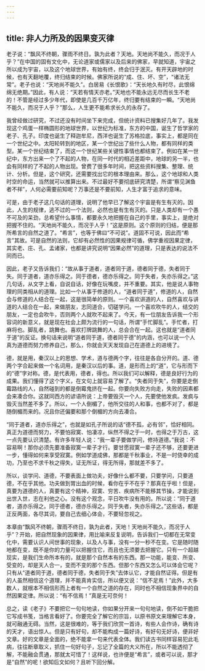 ```yaml
---
---
---
```

title: 非人力所及的因果变灭律
---




老子说：“飘风不终朝，骤雨不终日。孰为此者？天地。天地尚不能久，而况于人乎？”在中国的固有文化中，无论道家或儒家以及后来的佛家，早就知道，宇宙之所以成为宇宙，以及这个地球世界，有始有终，终会归于泯灭。有开天辟地的时候，也有天翻地覆，终归结束的时候。佛家所说的“成、住、坏、空”，“诸法无常”。老子也说：“天地尚不能久”。白居易《长恨歌》：“天长地久有时尽，此恨绵绵无绝期。”因此，有人说：“天若有情天亦老。”天地也不能永远无尽而长生不老的！不管是经过多少年代，即使是几百千万亿年，终归要有结束的一瞬。“天地尚不能久，而况于人乎？”那么，人生更不能希求长久的永存了。

我曾经做过研究，不过还没有时间坐下来完成，但统计资料已搜集好几年了。我发现这个鸡蛋一样椭圆形的地球世界，以世纪为标准，东方的中国，诞生了哲学家的老子、孔子。印度也诞生了释迦牟尼，西洋也诞生了苏格拉底，事实上，都是同在一个世纪之中。太阳轮转到的地区，某一个世纪出了些什么人物，都有同样的类型。某一个世纪结束了，而这一个世纪某些关键性事情也都结束了。例如在某一世纪中，东方出来一个了不起的人物，在同一时代的相近差距中，地球的另一半，也会有同样的了不起的人物出现。曾费了很多年时间，把这些资料搜集、整理、统计、分析。但是，这个研究，还需要找出它的根本理由来。那么，这个地球和人类时空的命运，当然就可以推算出来。不过最好不要彻底研究清楚，所谓“察见渊鱼者不祥”，人何必需要前知呢？万事还是不要前知，人生才富于追求的意味。

可是，由于老子这几句话的道理，说明了他早已了解这个宇宙是有生有灭的。因此，人生的规律，逃不过的一个法则，必然也是有生有灭的。只是人类却有一个愚不可及的呆劲，总希望什么事情，都要永久地把握在自己的手里，事实上，是绝对把握不住的。“天地尚不能久，而况于人乎！”这是原则。这个原则的归结，便是那所希言的自然之道了。“希言”，也等于佛曰“不可说”。道固不可说，因此而“希言”其故。可是自然的法则，它却有必然性的因果规律可循，佛学重视因果定律，其实老、庄、孔、孟诸家，也都是讲究说明“因果必然”的道理，只是表达的说法不同而已。

因此，老子又告诉我们：“故从事于道者，道者同于道，德者同于德，失者同于失。同于道者，道亦乐得之。同于德者，德亦乐得之。同于失者，失亦乐得之。”这几句话，从文字上看，自说自话，好像在玩嘴皮，并不重要。其实，他是说人事物理的同类相从的道理。比如一个从事于修道的人，“道者同于道”，修道的人，自然会与修道的人结合在一起，这是很简单的原则。一个喜欢讲道的人，自然喜欢与讲道的人结合在一起，来做朋友，志同道合，切磋学问。一个喜欢吹牛的人，结交的朋友，一定也会吹牛，否则两个人就吹不起来了。今天，有一位朋友告诉我一个形容词的新意义，就是现在社会上颇为流行的一句话，所谓“手忙脚乱”。手忙者，打麻将也。脚乱者，跳舞也。喜欢打牌跳舞的人，总会合在一起。这也就是“道者同于道”的反证。换句话来说明“道者同于道，德者同于德”的内涵，也可以说一个人真为道德而努力修养自己，那么，你就会天天发现自己在道德上的进境了。

德，就是用，秦汉以上的思想、学术，道与德两个字，往往是各自分开的。道、德两个字合起来做一个名词用，是秦汉以后的事。道，是形而上的“道”，它与形而下的“德”字对称。德，是代表用，德者，得也。所以我们可以解释，德是良好行为的成果。我们懂得了这个字义，在文句上就容易了解了。“失者同于失”，你要是走倒霉路线的人，自然碰到的都是倒霉鬼挤在一起。你要向失败方向走，失败的因素都会来凑合你。这就同西方的谚语所说：上帝要毁灭一个人，先要使他发疯。发疯与毁灭当然差不多了。所以，一个人倒楣了，他所交往的人和事，也都不对了，都是随倒楣而来的。况且你还偏要和那个倒楣的方向去凑合。

“同于道者，道亦乐得之”，也就是如孔子所说的话“德不孤，必有邻”，恰好相同。真正为道德而努力，不要怕寂寞、怕凄凉，纵然不得之于一时，也得之于万古，这一点先要认识清楚。有许多年轻人说：“我一辈子要做学问，修持道德。”我说：不容易啊！那你必须先要准备寂寞一辈子才行。要甘愿寂寞一辈子还不够，还要更进一步，懂得如何来享受寂寞。例如学道成佛，那都是千秋事业，不是一时侥幸的成功，乃至也不求千秋之得失，证无所证，得无所得，那就差不多了。

所以，谈学问、道德，不要表面上做功夫，好像什么都不要，只要学问，只要道德，不在乎其他。功夫做到胃出血的时候，看你在乎不在乎？那真在乎啦！但是，真要为道德的人，真要有这个精神，寂寞、穷苦、疾病所不能移其节操，才能说到出世入世，志在利他之心。没有这个观念，平日吹牛没有用的。所以说：“同于道者，道亦乐得之。同于德者，德亦乐得之。同于失者，失亦乐得之。”这些话，都是正反两面，各尽其词，要自己去细心体会，不要轻忽视之。

本章由“飘风不终朝，骤雨不终日，孰为此者，天地！天地尚不能久，而况于人乎”？开始，把自然现象的因果律，用比喻来反复说明，告诉我们一切都在无常变化中，需要认识人间世事的现象，以及人与事，没有一分一秒不在变。它是随时随地都在变，既不是你的力量可以把握住它，而且也无须要去把握它。只有一个超越现实，是我们生命所本有的，就是那个自然本有的东西。那一功能，能变、所变、受变的，却是天人合一，变而不变的那个东西。但那个东西又怎么可以体会它呢？只有从“道者同于道，德者同于德，失者同于失”去体认它，才能自然证得。但是有的人虽然相信这个道理，并不能真肯实信，所以便又说：“信不足焉！”此外，大多数人，就根本不相信形而上者有一个自然之道的存在，同时也不相信现象界中的自然因果定律。所以说：“有不信焉！”真是无可奈何！

总之，读《老子》不要把它一句句地读，你如果分开来一句句地读，倒不如干脆把它写成书笺，当格言看好了。你要完全了解它的宗旨，以原书原文来理解它本身，就可融通无碍。当然，这是很难的，等于我们欣赏一首诗，有些人会作诗，确有诗的天才，语出惊人。但是只有好句，却不能构成一篇好诗，有好句无好诗，便非好文章。好的文章是全面的，绝不能拿一句来代表全体。我们读古书同样容易犯此毛病，往往断章取义，抓住一句好句子，忘记了全篇的大义所在，所以不能透彻了解，不能融会贯通，那就太可惜了！这样说，也许便是“希言”，或者可以说，那才是“自然”的呢！欲知后文如何？且听下回分解。